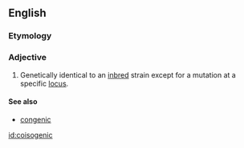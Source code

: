 ==English==

===Etymology===
{{prefix|co|isogenic|lang=en}}

===Adjective===
{{en-adj|-}}

# {{lb|en|genetics}} Genetically identical to an [[inbred]] strain except for a mutation at a specific [[locus]].

====See also====
* [[congenic]]

[[id:coisogenic]]